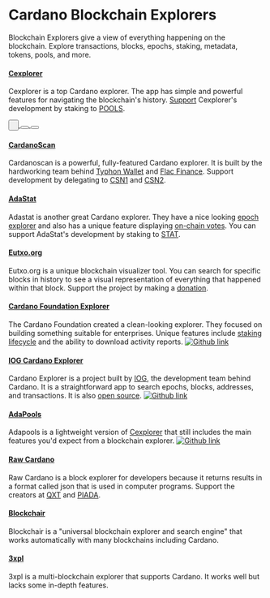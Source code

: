 
# Cardano Blockchain Explorers

Blockchain Explorers give a view of everything happening on the blockchain. Explore transactions, blocks, epochs, staking, metadata, tokens, pools, and more.

#### [Cexplorer](https://cexplorer.io/)

Cexplorer is a top Cardano explorer. The app has simple and powerful features for navigating the blockchain's history. [Support](https://cexplorer.io/donate) Cexplorer's development by staking to [POOLS](https://cexplorer.io/pool/pool1cduc7ut6grhqyavrmm3gzcdf4qfdsjk7vdwcxy9c0r5fyaxh2sqhttps://).

<a className="website-link" href="https://cexplorer.io/" target="_blank">
  <button
    class="text-cyan-500 border border-cyan-500 hover:bg-cyan-500 hover:text-white active:bg-cyan-600 fill-cyan-500 hover:fill-white font-bold uppercase text-xs px-1 py-1 rounded-full outline-none focus:outline-none mr-1 mb-1 ease-linear transition-all duration-150 tag-icon-button"
    type="button"
  >
    <div className="tag-icon">
      <Arrow className="tag-icon-svg tag-icon-open-website" />
      &nbsp;
    </div>
  </button>
</a>
<a className="os-link" href="https://github.com/cexplorer/cexplorer.io" target="_blank" >
  <button
    class="text-cyan-500 border border-cyan-500 hover:bg-cyan-500 hover:text-white active:bg-cyan-600 fill-cyan-500 hover:fill-white font-bold uppercase text-xs px-1 py-1 rounded-full outline-none focus:outline-none mr-1 mb-1 ease-linear transition-all duration-150 tag-icon-button"
    type="button"
  >
    <div className="tag-icon">
      <OpenSource className="tag-icon-svg tag-icon-open-source" />
    </div>
  </button>
</a>
<a className="x-social-link" href="https://twitter.com/cexplorer_io" target="_blank">
  <button
    class="text-cyan-500 border border-cyan-500 hover:bg-cyan-500 hover:text-white active:bg-cyan-600 fill-cyan-500 hover:fill-white font-bold uppercase text-xs px-1 py-1 rounded-full outline-none focus:outline-none mr-1 mb-1 ease-linear transition-all duration-150 tag-icon-button"
    type="button"
  >
    <div className="tag-icon">
      <XLogo className="tag-icon-svg tag-icon-x" />
    </div>
  </button>
</a>

#### [CardanoScan](https://cardanoscan.io/)

Cardanoscan is a powerful, fully-featured Cardano explorer. It is built by the hardworking team behind [Typhon Wallet](https://twitter.com/TyphonWallet) and [Flac Finance](https://twitter.com/FlacFinance). Support development by delegating to [CSN1](https://cexplorer.io/pool/pool10hex9l4wjgqarvhr94xgyh9frv5lhtajhrj4dah0kl65jtws30khttps://) and [CSN2](https://cexplorer.io/pool/pool1mfgqn8n658vjdcvg3xgtr3qyet64fht0dzsukqeznxw36z8g2k6https://).

#### [AdaStat](https://adastat.net/)

Adastat is another great Cardano explorer. They have a nice looking [epoch explorer](https://adastat.net/epochs) and also has a unique feature displaying [on-chain votes](https://adastat.net/polls). You can support AdaStat's development by staking to [STAT](https://adastat.net/pools/77b0a93c26ac65be36e9a9f220f9a43cbc57d705fc5d8f1de5fdeea1).

#### [Eutxo.org](https://eutxo.org/)

Eutxo.org is a unique blockchain visualizer tool. You can search for specific blocks in history to see a visual representation of everything that happened within that block. Support the project by making a [donation](https://eutxo.org/contact).

#### [Cardano Foundation Explorer](https://beta.explorer.cardano.org/en/)

The Cardano Foundation created a clean-looking explorer. They focused on building something suitable for enterprises. Unique features include [staking lifecycle](https://beta.explorer.cardano.org/en/staking-lifecycle/) and the ability to download activity reports. 
[![Github link](https://img.shields.io/badge/GitHub-100000?style=for-the-badge&logo=github&logoColor=white)](https://github.com/cardano-foundation/cf-explorer)

#### [IOG Cardano Explorer](https://explorer.cardano.org/)

Cardano Explorer is a project built by [IOG](https://iohk.io/), the development team behind Cardano. It is a straightforward app to search epochs, blocks, addresses, and transactions. It is also [open source](https://github.com/input-output-hk/cardano-explorer-app).
[![Github link](https://img.shields.io/badge/GitHub-100000?style=for-the-badge&logo=github&logoColor=white)](https://github.com/input-output-hk/cardano-explorer-app)

#### [AdaPools](https://adapools.org/)

Adapools is a lightweight version of [Cexplorer](https://cexplorer.io/) that still includes the main features you'd expect from a blockchain explorer.
[![Github link](https://img.shields.io/badge/GitHub-100000?style=for-the-badge&logo=github&logoColor=white)](https://github.com/cardanians/adapools.org)

#### [Raw Cardano](https://rawcardano.app/)

Raw Cardano is a block explorer for developers because it returns results in a format called json that is used in computer programs.
Support the creators at [QXT](https://twitter.com/quixotepool) and [PIADA](https://twitter.com/Piada_stakePool).

#### [Blockchair](https://blockchair.com/cardano)

Blockchair is a "universal blockchain explorer and search engine" that works automatically with many blockchains including Cardano.

#### [3xpl](https://3xpl.com/cardano)

3xpl is a multi-blockchain explorer that supports Cardano. It works well but lacks some in-depth features.
